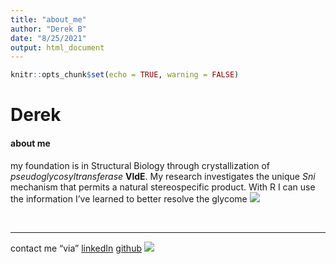 ```yaml
---
title: "about_me"
author: "Derek B"
date: "8/25/2021"
output: html_document
---
```


```r
knitr::opts_chunk$set(echo = TRUE, warning = FALSE)
```

# __Derek__ 
#### __about me__ 

my foundation is in Structural Biology through crystallization of _pseudoglycosyltransferase_ __VldE__. My research investigates the unique _Sni_ mechanism that permits a natural stereospecific product. With R I can use the information I've learned to better resolve the glycome
![](https://external-content.duckduckgo.com/iu/?u=https%3A%2F%2Fi.stack.imgur.com%2FZ70v9.png&f=1&nofb=1)

<br>

***
contact me "via" [linkedIn](www.linkedin.com/in/derek-bratcher)
[github](https://github.com/Deebee33) ![](https://external-content.duckduckgo.com/iu/?u=https%3A%2F%2Ftse1.mm.bing.net%2Fth%3Fid%3DOIP.46goeWrG5eWVufJGs5vjVwHaEK%26pid%3DApi&f=1)
